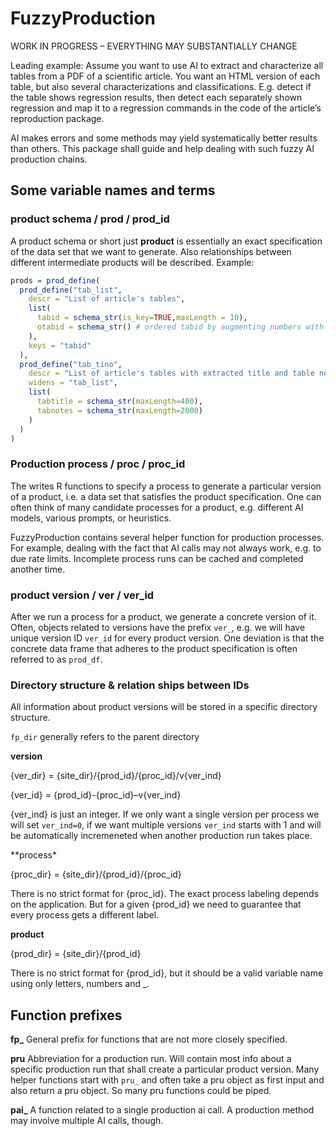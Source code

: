 # FuzzyProduction

WORK IN PROGRESS -- EVERYTHING MAY SUBSTANTIALLY CHANGE

Leading example: Assume you want to use AI to extract and characterize all tables from a PDF of a scientific article. You want an HTML version of each table, but also several characterizations and classifications. E.g. detect if the table shows regression results, then detect each separately shown regression and map it to a regression commands in the code of the article's reproduction package.

AI makes errors and some methods may yield systematically better results than others. This package shall guide and help dealing with such fuzzy AI production chains.
  

## Some variable names and terms

### product schema / prod / prod_id

A product schema or short just **product** is essentially an exact specification of the data set that we want to generate. Also relationships between different intermediate products will be described. Example:

```r
prods = prod_define(
  prod_define("tab_list",
    descr = "List of article's tables",
    list(
      tabid = schema_str(is_key=TRUE,maxLength = 10),
      otabid = schema_str() # ordered tabid by augmenting numbers with 0s from left
    ),
    keys = "tabid"
  ),
  prod_define("tab_tino",
    descr = "List of article's tables with extracted title and table notes",
    widens = "tab_list",
    list(
      tabtitle = schema_str(maxLength=400),
      tabnotes = schema_str(maxLength=2000)
    )
  )
)
```


### Production process / proc / proc_id

The writes R functions to specify a process to generate a particular version of a product, i.e. a data set that satisfies the product specification. One can often think of many candidate processes for a product, e.g. different AI models, various prompts, or heuristics.

FuzzyProduction contains several helper function for production processes. For example, dealing with the fact that AI calls may not always work, e.g. to due rate limits. Incomplete process runs can be cached and completed another time.

### product version / ver / ver_id

After we run a process for a product, we generate a concrete version of it. Often, objects related to versions have the prefix `ver_`, e.g. we will have unique version ID `ver_id` for every product version. One deviation is that the concrete data frame that adheres to the product specification is often referred to as `prod_df`.

### Directory structure & relation ships between IDs

All information about product versions will be stored in a specific directory structure.

`fp_dir` generally refers to the parent directory

**version**

{ver_dir} = {site_dir}/{prod_id}/{proc_id}/v{ver_ind}

{ver_id} = {prod_id}-{proc_id}--v{ver_ind}

{ver_ind} is just an integer. If we only want a single version per process we will set `ver_ind=0`, if we want multiple versions `ver_ind` starts with 1 and will be automatically incremeneted when another production run takes place. 

**process*

{proc_dir} = {site_dir}/{prod_id}/{proc_id}

There is no strict format for {proc_id}. The exact process labeling depends on the application. But for a given {prod_id} we need to guarantee that every process gets a different label.

**product**

{prod_dir} = {site_dir}/{prod_id}

There is no strict format for {prod_id}, but it should be a valid variable name using only letters, numbers and _.

## Function prefixes

**fp_** General prefix for functions that are not more closely specified.

**pru** Abbreviation for a production run. Will contain most info about a specific production run that shall create a particular product version. Many helper functions start with `pru_` and often take a pru object as first input and also return a pru object. So many pru functions could be piped.

**pai_** A function related to a single production ai call. A production method may involve multiple AI calls, though.


